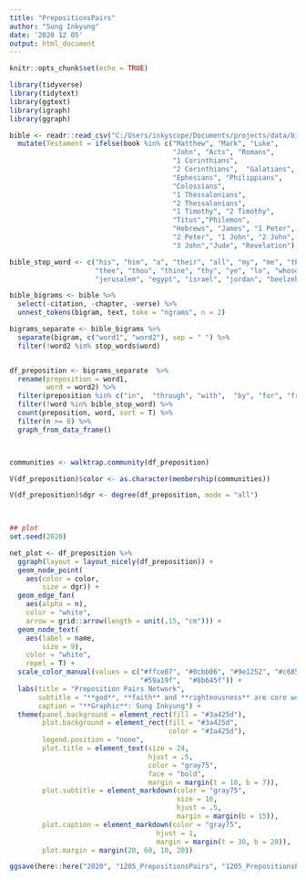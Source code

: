 ```yaml
---
title: "PrepositionsPairs"
author: "Sung Inkyung"
date: '2020 12 05'
output: html_document
---
```


```r
knitr::opts_chunk$set(echo = TRUE)
```

```r
library(tidyverse)
library(tidytext)
library(ggtext)
library(igraph)
library(ggraph)
```


```r
bible <- readr::read_csv("C:/Users/inkyscope/Documents/projects/data/bible_kjv_new.csv") %>% 
  mutate(Testament = ifelse(book %in% c("Matthew", "Mark", "Luke",
                                        "John", "Acts", "Romans", 
                                        "1 Corinthians", 
                                        "2 Corinthians",  "Galatians",
                                        "Ephesians", "Philippians",
                                        "Colossians", 
                                        "1 Thessalonians",
                                        "2 Thessalonians", 
                                        "1 Timothy", "2 Timothy",
                                        "Titus","Philemon",
                                        "Hebrews", "James", "1 Peter",
                                        "2 Peter", "1 John", "2 John",
                                        "3 John","Jude", "Revelation"), "New Testament", "Old Testament"))

```


```r
bible_stop_word <- c("his", "him", "a", "their", "all", "my", "me", "them", "that", "all", "her", "your", "her",  "this", "and", "it", "us", "it", "mine", "those", "my", "an", "any", "our", "to", "whom", "and", "of", "these", "what", "which", "whose", "one", "himself", "themselves", "at", "you", "unto", "no", "by", "you", "for", "among", "thence", "before", "off", "i", "he", "ever", "we", "there", "if", "in", "thus", "us",
                     "thee", "thou", "thine", "thy", "ye", "lo", "whosoever", "therewith",
                     "jerusalem", "egypt", "israel", "jordan", "beelzebub", "macedonia", "moses", "henceforth")

bible_bigrams <- bible %>% 
  select(-citation, -chapter, -verse) %>% 
  unnest_tokens(bigram, text, toke = "ngrams", n = 2) 

bigrams_separate <- bible_bigrams %>% 
  separate(bigram, c("word1", "word2"), sep = " ") %>% 
  filter(!word2 %in% stop_words$word)


df_preposition <- bigrams_separate  %>% 
  rename(preposition = word1,
         word = word2) %>% 
  filter(preposition %in% c("in",  "through", "with",  "by", "for", "from")) %>% 
  filter(!word %in% bible_stop_word) %>% 
  count(preposition, word, sort = T) %>% 
  filter(n >= 8) %>% 
  graph_from_data_frame()



communities <- walktrap.community(df_preposition)

V(df_preposition)$color <- as.character(membership(communities))

V(df_preposition)$dgr <- degree(df_preposition, mode = "all")

 

```

```r
## plot
set.seed(2020)

net_plot <- df_preposition %>% 
  ggraph(layout = layout_nicely(df_preposition)) +
  geom_node_point(
    aes(color = color,
        size = dgr)) +
  geom_edge_fan(
    aes(alpha = n),
    color = "white",
    arrow = grid::arrow(length = unit(.15, "cm"))) +
  geom_node_text(
    aes(label = name,
        size = 9),
    color = "white",
    repel = T) +
  scale_color_manual(values = c("#ffce07", "#0cbb06", "#9e1252", "#c685d6", 
                                "#59a19f",  "#8b645f")) +
  labs(title = "Preposition Pairs Network",
       subtitle = "**god**, **faith** and **righteousness** are core words linked to selected prepositions most frequently.",
       caption = "**Graphic**: Sung Inkyung") +
  theme(panel.background = element_rect(fill = "#3a425d"),
        plot.background = element_rect(fill = "#3a425d",
                                       color = "#3a425d"),
        legend.position = "none",
        plot.title = element_text(size = 24,
                                  hjust = .5,
                                  color = "gray75",
                                  face = "bold",
                                  margin = margin(t = 10, b = 7)),
        plot.subtitle = element_markdown(color = "gray75",
                                         size = 16,
                                         hjust = .5,
                                         margin = margin(b = 15)),
        plot.caption = element_markdown(color = "gray75",
                                    hjust = 1,
                                    margin = margin(t = 30, b = 20)),
        plot.margin = margin(20, 60, 10, 20))

ggsave(here::here("2020", "1205_PrepositionsPairs", "1205_PrepositionsPairsNetwork.png"), width = 28, height = 18, units = "cm")
```

